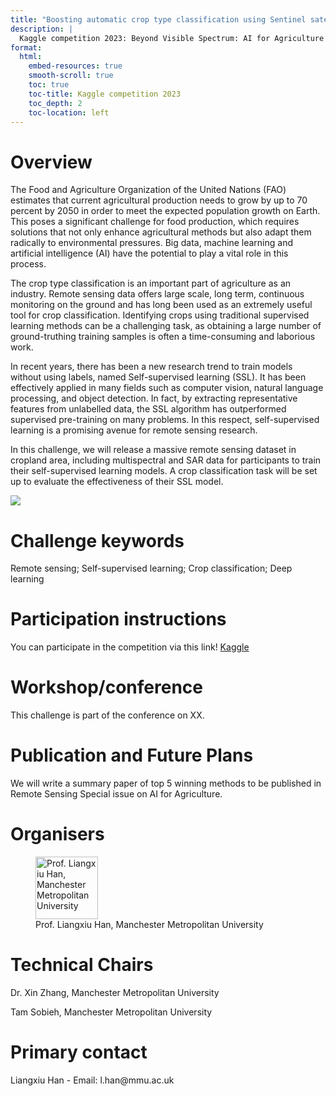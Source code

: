 ```yaml
---
title: "Boosting automatic crop type classification using Sentinel satellite data and self-supervised learning"
description: |
  Kaggle competition 2023: Beyond Visible Spectrum: AI for Agriculture
format:
  html:
    embed-resources: true
    smooth-scroll: true
    toc: true
    toc-title: Kaggle competition 2023
    toc_depth: 2
    toc-location: left
---
```

# Overview

The Food and Agriculture Organization of the United Nations (FAO) estimates that current agricultural production needs to grow by up to 70 percent by 2050 in order to meet the expected population growth on Earth. This poses a significant challenge for food production, which requires solutions that not only enhance agricultural methods but also adapt them radically to environmental pressures. Big data, machine learning and artificial intelligence (AI) have the potential to play a vital role in this process.

The crop type classification is an important part of agriculture as an industry. Remote sensing data offers large scale, long term, continuous monitoring on the ground and has long been used as an extremely useful tool for crop classification. Identifying crops using traditional supervised learning methods can be a challenging task, as obtaining a large number of ground-truthing training samples is often a time-consuming and laborious work.


In recent years, there has been a new research trend to train models without using labels, named Self-supervised learning (SSL). It has been effectively applied in many fields such as computer vision, natural language processing, and object detection. In fact, by extracting representative features from unlabelled data, the SSL algorithm has outperformed supervised pre-training on many problems. In this respect, self-supervised learning is a promising avenue for remote sensing research.


In this challenge, we will release a massive remote sensing dataset in cropland area, including multispectral and SAR data for participants to train their self-supervised learning models. A crop classification task will be set up to evaluate the effectiveness of their SSL model.

![](./imgs/KAGGLE.png)

# Challenge keywords

Remote sensing; Self-supervised learning; Crop classification; Deep learning 

# Participation instructions

You can participate in the competition via this link! [Kaggle](https://www.kaggle.com/t/6d3b3a62cd8042109ffaae9e687452a3)


# Workshop/conference

This challenge is part of the conference on XX.

# Publication and Future Plans 

We will write a summary paper of top 5 winning methods to be published in Remote Sensing Special issue on AI for Agriculture.



# Organisers

![Prof. Liangxiu Han, Manchester Metropolitan University](imgs/mmu.png){fig-align="left" width="100"}

<!-- ![Prof. Wenjiang Huang, Aerospace Information Research Institute, Chinese Academy of Sciences](imgs/air.png){fig-align="left" width="100"} -->


# Technical Chairs
Dr. Xin Zhang, Manchester Metropolitan University


Tam Sobieh, Manchester Metropolitan University

# Primary contact
Liangxiu Han - Email: l.han@mmu.ac.uk

